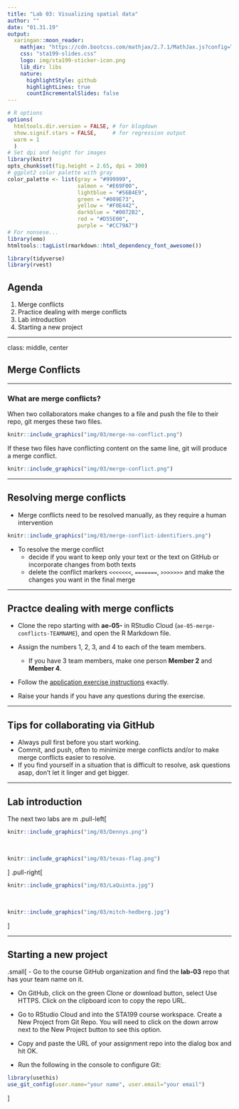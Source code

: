 ```yaml
---
title: "Lab 03: Visualizing spatial data"
author: ""
date: "01.31.19"
output:
  xaringan::moon_reader:
    mathjax: "https://cdn.bootcss.com/mathjax/2.7.1/MathJax.js?config=TeX-MML-AM_HTMLorMML"
    css: "sta199-slides.css"
    logo: img/sta199-sticker-icon.png
    lib_dir: libs
    nature:
      highlightStyle: github
      highlightLines: true
      countIncrementalSlides: false
---
```


```r
# R options
options(
  htmltools.dir.version = FALSE, # for blogdown
  show.signif.stars = FALSE,     # for regression output
  warm = 1
  )
# Set dpi and height for images
library(knitr)
opts_chunk$set(fig.height = 2.65, dpi = 300) 
# ggplot2 color palette with gray
color_palette <- list(gray = "#999999", 
                      salmon = "#E69F00", 
                      lightblue = "#56B4E9", 
                      green = "#009E73", 
                      yellow = "#F0E442", 
                      darkblue = "#0072B2", 
                      red = "#D55E00", 
                      purple = "#CC79A7")
# For nonsese...
library(emo)
htmltools::tagList(rmarkdown::html_dependency_font_awesome())
```

```r
library(tidyverse)
library(rvest)
```

## Agenda

1. Merge conflicts
2. Practice dealing with merge conflicts
3. Lab introduction
4. Starting a new project

---

class: middle, center

## Merge Conflicts
 
---

### What are merge conflicts?

When two collaborators make changes to a file and push the file to their repo, 
git merges these two files.

```r
knitr::include_graphics("img/03/merge-no-conflict.png")
```

If these two files have conflicting content on the same line, git will produce a <font class="vocab">merge conflict</font>.

```r
knitr::include_graphics("img/03/merge-conflict.png")
```

---

## Resolving merge conflicts

- Merge conflicts need to be resolved manually, as they require a human intervention

```r
knitr::include_graphics("img/03/merge-conflict-identifiers.png")
```

- To resolve the merge conflict
  - decide if you want to keep only your text or the text on GitHub or 
  incorporate changes from both texts
  - delete the conflict markers `<<<<<<<`, `=======`, `>>>>>>>` and make the 
  changes you want in the final merge

---

## Practce dealing with merge conflicts

- Clone the repo starting with **ae-05-** in RStudio Cloud (`ae-05-merge-conflicts-TEAMNAME`), 
and open the R Markdown file.

- Assign the numbers 1, 2, 3, and 4 to each of the team members.
    - If you have 3 team members, make one person **Member 2** and **Member 4**.

- Follow the [application exercise instructions](https://www2.stat.duke.edu/courses/Spring19/sta199.001/appex/02c-merge-conflicts.html) exactly.

- Raise your hands if you have any questions during the exercise. 

---

## Tips for collaborating via GitHub

- Always pull first before you start working.
- Commit, and push, often to minimize merge conflicts and/or to make merge conflicts easier to resolve.
- If you find yourself in a situation that is difficult to resolve, ask questions asap, don't let it linger and get bigger.

---

## Lab introduction

The next two labs are m
.pull-left[
```r
knitr::include_graphics("img/03/Dennys.png")
```
<br>

```r
knitr::include_graphics("img/03/texas-flag.png")
```
]
.pull-right[
```r
knitr::include_graphics("img/03/LaQuinta.jpg")
```
<br> 

```r
knitr::include_graphics("img/03/mitch-hedberg.jpg")
```    
]

---

## Starting a new project

.small[
- Go to the course GitHub organization and find the **lab-03** repo that has your team name on it.

- On GitHub, click on the green Clone or download button, select Use HTTPS. Click on the clipboard icon to copy the repo URL.

- Go to RStudio Cloud and into the STA199 course workspace. Create a New Project from Git Repo. You will need to click on the down arrow next to the New Project button to see this option.

- Copy and paste the URL of your assignment repo into the dialog box and hit OK.

- Run the following in the console to configure Git: 

```r
library(usethis)
use_git_config(user.name="your name", user.email="your email")
```
]


